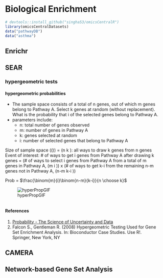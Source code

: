 # Biological Enrichment {#bio-enrichment}

```r
# devtools::install_github("singha53/omicsCentralR")
library(omicsCentralDatasets)
data("pathwayDB")
data("asthma")

```

## Enrichr

## SEAR

### hypergeometric tests

#### hypergeometric probabilities

* The sample space consists of a total of n genes, out of which m genes belong to Pathway A. Select k genes at random (without replacement). What is the probability that i of the selected genes belong to Pathway A.
* parameters include:
  * n: total number of genes observed
  * m: number of genes in Pathway A
  * k: genes selected at random
  * i: number of selected genes that belong to Pathway A

Size of sample space (\(\Omega \)) = \(n \choose k \): all ways to draw k genes from n genes
Event of interest: # of ways to get i genes from Pathway A after drawing k genes = (# of ways to select i genes from Pathway A from a total of m genes in Pathway A, \(m \choose i \)) x (# of ways to get k-i from the remaining n-m genes not in Pathway A, \(n-m \choose k-i \))

Prob = $\frac{\binom{m}{i}\binom{n-m}{k-i}}{n \choose k}$

![hyperPropGIF](https://github.com/singha53/omics-central-learn/blob/master/supplement/08-bio-enrichment/hyperGTest/hyperProps.gif)

```r




```

#### References
1. [Probability - The Science of Uncertainty and Data](https://www.edx.org/course/probability-the-science-of-uncertainty-and-data)
2. Falcon S., Gentleman R. (2008) Hypergeometric Testing Used for Gene Set Enrichment Analysis. In: Bioconductor Case Studies. Use R!. Springer, New York, NY

## CAMERA

## Network-based Gene Set Analysis
